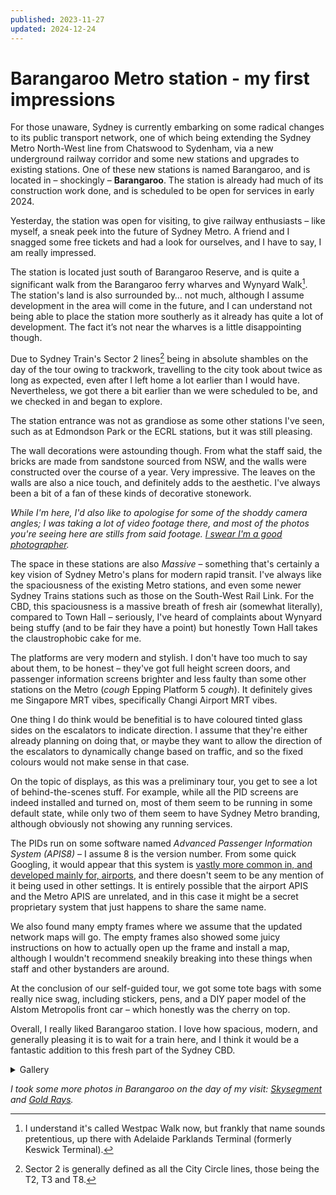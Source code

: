 ```yaml
---
published: 2023-11-27
updated: 2024-12-24
---
```


# Barangaroo Metro station - my first impressions

For those unaware, Sydney is currently embarking on some radical changes to its
public transport network, one of which being extending the Sydney Metro
North-West line from Chatswood to Sydenham, via a new underground railway
corridor and some new stations and upgrades to existing stations. One of these
new stations is named Barangaroo, and is located in – shockingly –
**Barangaroo**. The station is already had much of its construction work done,
and is scheduled to be open for services in early 2024.

Yesterday, the station was open for visiting, to give railway enthusiasts – like
myself, a sneak peek into the future of Sydney Metro. A friend and I snagged
some free tickets and had a look for ourselves, and I have to say, I am really
impressed.

The station is located just south of Barangaroo Reserve, and is quite a
significant walk from the Barangaroo ferry wharves and Wynyard Walk[^1].
The station's land is also surrounded by… not much, although I assume
development in the area will come in the future, and I can understand not being
able to place the station more southerly as it already has quite a lot of
development. The fact it’s not near the wharves is a little disappointing
though.

Due to Sydney Train's Sector 2 lines[^2] being in absolute shambles on the day
of the tour owing to trackwork, travelling to the city took about twice as long
as expected, even after I left home a lot earlier than I would have.
Nevertheless, we got there a bit earlier than we were scheduled to be, and we
checked in and began to explore.

The station entrance was not as grandiose as some other stations I've seen, such
as at Edmondson Park or the ECRL stations, but it was still pleasing.

The wall decorations were astounding though. From what the staff said, the
bricks are made from sandstone sourced from NSW, and the walls were constructed
over the course of a year. Very impressive. The leaves on the walls are also a
nice touch, and definitely adds to the aesthetic. I've always been a bit of a
fan of these kinds of decorative stonework.

*While I'm here, I'd also like to apologise for some of the shoddy camera
angles; I was taking a lot of video footage there, and most of the photos
you're seeing here are stills from said footage.
[I swear I'm a good photographer](/darkroom).*

The space in these stations are also *Massive* – something that's certainly a
key vision of Sydney Metro's plans for modern rapid transit. I've always like
the spaciousness of the existing Metro stations, and even some newer Sydney
Trains stations such as those on the South-West Rail Link. For the CBD, this
spaciousness is a massive breath of fresh air (somewhat literally), compared
to Town Hall – seriously, I've heard of complaints about Wynyard being stuffy
(and to be fair they have a point) but honestly Town Hall takes the
claustrophobic cake for me.

The platforms are very modern and stylish. I don't have too much to say about
them, to be honest – they've got full height screen doors, and passenger
information screens brighter and less faulty than some other stations on the
Metro (*cough* Epping Platform 5 *cough*). It definitely gives me Singapore MRT
vibes, specifically Changi Airport MRT vibes.

One thing I do think would be benefitial is to have coloured tinted glass sides
on the escalators to indicate direction. I assume that they're either already
planning on doing that, or maybe they want to allow the direction of the
escalators to dynamically change based on traffic, and so the fixed colours
would not make sense in that case.

On the topic of displays, as this was a preliminary tour, you get to see a lot
of behind-the-scenes stuff. For example, while all the PID screens are indeed
installed and turned on, most of them seem to be running in some default state,
while only two of them seem to have Sydney Metro branding, although obviously
not showing any running services.

The PIDs run on some software named *Advanced Passenger Information System
(APIS8)* – I assume 8 is the version number. From some quick Googling, it would
appear that this system is [vastly more common in, and developed mainly for,
airports](https://en.wikipedia.org/wiki/Advance_Passenger_Information_System),
and there doesn't seem to be any mention of it being used in other settings. It
is entirely possible that the airport APIS and the Metro APIS are unrelated, and
in this case it might be a secret proprietary system that just happens to share
the same name.

We also found many empty frames where we assume that the updated network maps
will go. The empty frames also showed some juicy instructions on how to actually
open up the frame and install a map, although I wouldn't recommend sneakily
breaking into these things when staff and other bystanders are around.

At the conclusion of our self-guided tour, we got some tote bags with some
really nice swag, including stickers, pens, and a DIY paper model of the Alstom
Metropolis front car – which honestly was the cherry on top.

Overall, I really liked Barangaroo station. I love how spacious, modern, and
generally pleasing it is to wait for a train here, and I think it would be a
fantastic addition to this fresh part of the Sydney CBD.

<details>
<summary>Gallery</summary>
![A Welcome banner placed in front of the station entrance, with the under-construction route of the Metro extension from Chatswood to Sydenham.](media/barangaroo/metro-info-banner.jpg)
![Shot from the escalators looking down towards the concourse.](media/barangaroo/entrance.jpg)
![Picture of the sandstone walls and leaf decorations.](media/barangaroo/walls.jpg)
![Up-facing shot of the station atrium from the platforms.](media/barangaroo/atrium.jpg)
![A look down to the platforms from the concourse.](media/barangaroo/concourse.jpg)
![A PID, showing no active services, and a message on the bottom saying "Welcome to Sydney Metro".](media/barangaroo/pid.jpg)
</details>

*I took some more photos in Barangaroo on the day of my visit: 
[Skysegment](/photos/skysegment) and [Gold Rays](/photos/gold-rays).*

[^1]: I understand it's called Westpac Walk now, but frankly that name sounds
      pretentious, up there with Adelaide Parklands Terminal (formerly Keswick
      Terminal).
[^2]: Sector 2 is generally defined as all the City Circle lines, those being
      the T2, T3 and T8.
